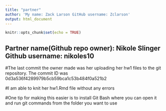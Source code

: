 ```yaml
---
title: "partner"
author: 'My name: Zack Larson GitHub username: Zclarson'
output: html_document
---
```


```r
knitr::opts_chunk$set(echo = TRUE)
```

## Partner name(Github repo owner): Nikole Slinger Github username: nikoles10

#The last commit the owner made was her uploading her hw1 files to the git repository. The commit ID was 0d3a536f4289979b5cb59bca1c53b484f0a521b2

#I am able to knit her hw1.Rmd file without any errors

#One tip for making this easier is to install Git Bash where you can open it and run git commands from the folder you want to use



